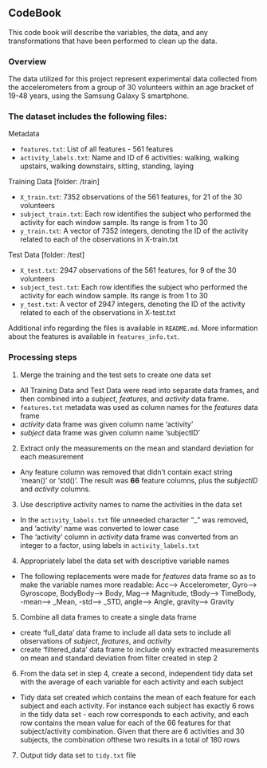 ## CodeBook

This code book will describe the variables, the data, and any transformations that have been performed to clean up the data.

### Overview 

The data utilized for this project represent experimental data collected from the accelerometers from a group of 30 volunteers within an age bracket of 19-48 years, using the Samsung Galaxy S smartphone. 

### The dataset includes the following files:

Metadata

* `features.txt`: List of all features - 561 features
* `activity_labels.txt`: Name and ID of 6 activities: walking, walking upstairs, walking downstairs, sitting, standing, laying

Training Data [folder: /train]

* `X_train.txt`: 7352 observations of the 561 features, for 21 of the 30 volunteers
* `subject_train.txt`: Each row identifies the subject who performed the activity for each window sample. Its range is from 1 to 30
* `y_train.txt`: A vector of 7352 integers, denoting the ID of the activity related to each of the observations in X-train.txt


Test Data [folder: /test]

* `X_test.txt`: 2947 observations of the 561 features, for 9 of the 30 volunteers
* `subject_test.txt`: Each row identifies the subject who performed the activity for each window sample. Its range is from 1 to 30
* `y_test.txt`: A vector of 2947 integers, denoting the ID of the activity related to each of the observations in X-test.txt

Additional info regarding the files is available in `README.md`. More information about the features is available in `features_info.txt`.

### Processing steps

1. Merge the training and the test sets to create one data set
- All Training Data and Test Data were read into separate data frames, and then combined into a *subject*, *features*, and *activity* data frame. 
- `features.txt` metadata was used as column names for the *features* data frame
- *activity* data frame was given column name 'activity'
- *subject* data frame was given column name 'subjectID'

2. Extract only the measurements on the mean and standard deviation for each measurement
- Any feature column was removed that didn't contain exact string 'mean()' or 'std()'. The result was **66** feature columns, plus the *subjectID* and *activity* columns.
        
3.  Use descriptive activity names to name the activities in the data set
- In the `activity_labels.txt` file unneeded character "_" was removed, and 'activity' name was converted to lower case  
- The 'activity' column in *activity* data frame was converted from an integer to a factor, using labels in `activity_labels.txt`
        
4. Appropriately label the data set with descriptive variable names
- The following replacements were made for *features* data frame so as to make the variable names more readable:
Acc--> Accelerometer, 
Gyro--> Gyroscope, 
BodyBody--> Body, 
Mag--> Magnitude, 
tBody--> TimeBody, 
-mean--> _Mean, 
-std--> _STD, 
angle--> Angle, 
gravity--> Gravity

5. Combine all data frames to create a single data frame
- create 'full_data' data frame to include all data sets to include all observations of *subject*, *features*, and *activity*
- create 'filtered_data' data frame to include only extracted measurements on mean and standard deviation from filter created in step 2

6. From the data set in step 4, create a second, independent tidy data set with the average of each variable for each activity and each subject
- Tidy data set created which contains the mean of each feature for each subject and each activity. For instance each subject has exactly 6 rows in the tidy data set - each row corresponds to each activity, and each row contains the mean value for each of the 66 features for that subject/activity combination. Given that there are 6 activities and 30 subjects, the combination ofthese two results in a total of 180 rows

7. Output tidy data set to `tidy.txt` file

